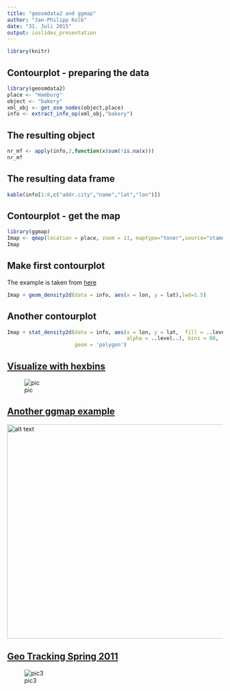 ```yaml
---
title: "geosmdata2 and ggmap"
author: "Jan-Philipp Kolb"
date: "31. Juli 2015"
output: ioslides_presentation
---
```



```r
library(knitr)
```


## Contourplot - preparing the data

```r
library(geosmdata2)
place <- "Hamburg"
object <- "bakery"
xml_obj <- get_osm_nodes(object,place)
info <- extract_info_op(xml_obj,"bakery")
```

## The resulting object

```r
nr_mf <- apply(info,2,function(x)sum(!is.na(x)))
nr_mf
```

## The resulting data frame

```r
kable(info[1:8,c("addr.city","name","lat","lon")])
```



## Contourplot - get the map

```r
library(ggmap)
Imap <- qmap(location = place, zoom = 11, maptype="toner",source="stamen")
Imap
```


## Make first contourplot

The example is taken from [here](http://www.r-bloggers.com/contour-and-density-layers-with-ggmap/)

```r
Imap + geom_density2d(data = info, aes(x = lon, y = lat),lwd=1.5)
```


## Another contourplot
```r
Imap + stat_density2d(data = info, aes(x = lon, y = lat,  fill = ..level..,
                                       alpha = ..level..), bins = 80, 
                      geom = 'polygon')
```


## [Visualize with hexbins](http://rud.is/b/2015/05/15/u-s-drought-monitoring-with-hexbin-state-maps-in-r/)

![pic](https://rud.is/b/wp-content/uploads/2015/05/201505151.png)

## [Another ggmap example](http://blog.corynissen.com/2015/05/creating-styled-google-maps-in-ggmap.html)

<img src="http://i.imgur.com/WJEyxMC.jpg" alt="alt text" width="700x" height="500x">


## [Geo Tracking Spring 2011](http://cs.smith.edu/classwiki/index.php/Geo_Tracking_Spring_2011_Betsy#USING_R_TO_MAKE_HEATMAPS)

![pic3](http://cs.smith.edu/classwiki/images/thumb/6/60/Grid.png/500px-Grid.png)